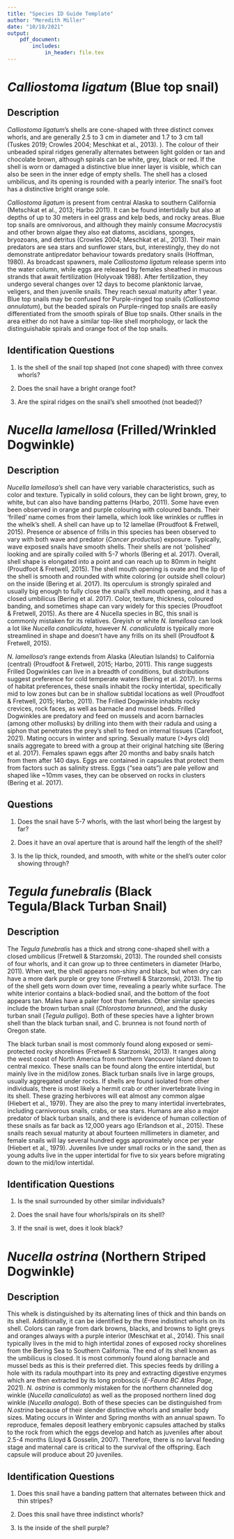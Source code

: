 ```yaml
---
title: "Species ID Guide Template"
author: "Meredith Miller"
date: "10/18/2021"
output:
    pdf_document:
        includes:
            in_header: file.tex
---
```


\newpage

# *Calliostoma ligatum* (Blue top snail)

## Description

*Calliostoma ligatum*'s shells are cone-shaped with three distinct convex whorls, and are generally 2.5 to 3 cm in diameter and 1.7 to 3 cm tall (Tuskes 2019; Crowles 2004; Meschkat et al., 2013). ). The colour of their unbeaded spiral ridges generally alternates between light golden or tan and chocolate brown, although spirals can be white, grey, black or red. If the shell is worn or damaged a distinctive blue inner layer is visible, which can also be seen in the inner edge of empty shells. The shell has a closed umbilicus, and its opening is rounded with a pearly interior. The snail’s foot has a distinctive bright orange sole. 

*Calliostoma ligatum* is present from central Alaska to southern California (Metschkat et al., 2013; Harbo 2011). It can be found intertidally but also at depths of up to 30 meters in eel grass and kelp beds, and rocky areas. Blue top snails are omnivorous, and although they mainly consume *Macrocystis* and other brown algae they also eat diatoms, ascidians, sponges, bryozoans, and detritus (Crowles 2004; Meschkat et al., 2013). Their main predators are sea stars and sunflower stars, but, interestingly, they do not demonstrate antipredator behaviour towards predatory snails (Hoffman, 1980). As broadcast spawners, male *Calliostoma ligatum* release sperm into the water column, while eggs are released by females sheathed in mucous strands that await fertilization (Holyvoak 1988). After fertilization, they undergo several changes over 12 days to become planktonic larvae, veligers, and then juvenile snails. They reach sexual maturity after 1 year. Blue top snails may be confused for Purple-ringed top snails (*Calliostoma annulatum*), but the beaded spirals on Purple-ringed top snails are easily differentiated from the smooth spirals of Blue top snails. Other snails in the area either do not have a similar top-like shell morphology, or lack the distinguishable spirals and orange foot of the top snails. 

## Identification Questions

1) Is the shell of the snail top shaped (not cone shaped) with three convex whorls? 

2) Does the snail have a bright orange foot? 

3) Are the spiral ridges on the snail's shell smoothed (not beaded)? 

\newpage 

# *Nucella lamellosa* (Frilled/Wrinkled Dogwinkle)

## Description

*Nucella lamellosa’s* shell can have very variable characteristics, such as color and texture. Typically in solid colours, they can be light brown, grey, to white, but can also have banding patterns (Harbo, 2011). Some have even been observed in orange and purple colouring with coloured bands. Their ‘frilled’ name comes from their lamella, which look like wrinkles or ruffles in the whelk’s shell. A shell can have up to 12 lamellae (Proudfoot & Fretwell, 2015). Presence or absence of frills in this species has been observed to vary with both wave and predator (*Cancer productus*) exposure. Typically, wave exposed snails have smooth shells. Their shells are not ‘polished’ looking and are spirally coiled with 5-7 whorls (Bering et al. 2017). Overall, shell shape is elongated into a point and can reach up to 80mm in height (Proudfoot & Fretwell, 2015). The shell mouth opening is ovate and the lip of the shell is smooth and rounded with white coloring (or outside shell colour) on the inside (Bering et al. 2017). Its operculum is strongly spiraled and usually big enough to fully close the snail’s shell mouth opening, and it has a closed umbilicus (Bering et al. 2017). Color, texture, thickness, coloured banding, and sometimes shape can vary widely for this species (Proudfoot & Fretwell, 2015). As there are 4 Nucella species in BC, this snail is commonly mistaken for its relatives. Greyish or white *N. lamellosa* can look a lot like *Nucella canaliculata*, however *N. canaliculata* is typically more streamlined in shape and doesn't have any frills on its shell (Proudfoot & Fretwell, 2015). 

*N. lamellosa’s* range extends from Alaska (Aleutian Islands) to California (central) (Proudfoot & Fretwell, 2015; Harbo, 2011). This range suggests Frilled Dogwinkles can live in a breadth of conditions, but distributions suggest preference for cold temperate waters (Bering et al. 2017). In terms of habitat preferences, these snails inhabit the rocky intertidal, specifically mid to low zones but can be in shallow subtidal locations as well (Proudfoot & Fretwell, 2015; Harbo, 2011). The Frilled Dogwinkle inhabits rocky crevices, rock faces, as well as barnacle and mussel beds. Frilled Dogwinkles are predatory and feed on mussels and acorn barnacles (among other mollusks) by drilling into them with their radula and using a siphon that penetrates the prey’s shell to feed on internal tissues (Carefoot, 2021). Mating occurs in winter and spring. Sexually mature (>4yrs old) snails aggregate to breed with a group at their original hatching site (Bering et al. 2017). Females spawn eggs after 20 months and baby snails hatch from them after 140 days. Eggs are contained in capsules that protect them from factors such as salinity stress. Eggs (“sea oats”) are pale yellow and shaped like ~10mm vases, they can be observed on rocks in clusters (Bering et al. 2017). 

## Questions

1) Does the snail have 5-7 whorls, with the last whorl being the largest by far?

2) Does it have an oval aperture that is around half the length of the shell?

3) Is the lip thick, rounded, and smooth, with white or the shell’s outer color showing through?

\newpage

# *Tegula funebralis* (Black Tegula/Black Turban Snail)

## Description

The *Tegula funebralis* has a thick and strong cone-shaped shell with a closed umbilicus (Fretwell & Starzomski, 2013). The rounded shell consists of four whorls, and it can grow up to three centimeters in diameter (Harbo, 2011). When wet, the shell appears non-shiny and black, but when dry can have a more dark purple or grey tone (Fretwell & Starzomski, 2013). The tip of the shell gets worn down over time, revealing a pearly white surface. The white interior contains a black-bodied snail, and the bottom of the foot appears tan. Males have a paler foot than females. Other similar species include the brown turban snail (*Chlorostoma brunnea*), and the dusky turban snail (*Tegula pulligo*). Both of these species have a lighter brown shell than the black turban snail, and C. brunnea is not found north of Oregon state. 

The black turban snail is most commonly found along exposed or semi-protected rocky shorelines (Fretwell & Starzomski, 2013). It ranges along the west coast of North America from northern Vancouver Island down to central mexico. These snails can be found along the entire intertidal, but mainly live in the mid/low zones. Black turban snails live in large groups, usually aggregated under rocks. If shells are found isolated from other individuals, there is most likely a hermit crab or other invertebrate living in its shell. These grazing herbivores will eat almost any common algae  (Hiebert et al., 1979). They are also the prey to many intertidal invertebrates, including carnivorous snails, crabs, or sea stars. Humans are also a major predator of black turban snails, and there is evidence of human collection of these snails as far back as 12,000 years ago (Erlandson et al., 2015). These snails reach sexual maturity at about fourteen millimeters in diameter, and female snails will lay several hundred eggs approximately once per year (Hiebert et al., 1979). Juveniles live under small rocks or in the sand, then as young adults live in the upper intertidal for five to six years before migrating down to the mid/low intertidal. 

## Identification Questions

1) Is the snail surrounded by other similar individuals?

2) Does the snail have four whorls/spirals on its shell?

3) If the snail is wet, does it look black?

\newpage

# *Nucella ostrina* (Northern Striped Dogwinkle)

## Description

This whelk is distinguished by its alternating lines of thick and thin bands on its shell. Additionally, it can be identified by the three indistinct whorls on its shell. Colors can range from dark browns, blacks, and browns to light greys and oranges always with a purple interior (Meschkat et al., 2014). This snail typically lives in the mid to high intertidal zones of exposed rocky shorelines from the Bering Sea to Southern California. The end of its shell known as the umbilicus is closed. It is most commonly found along barnacle and mussel beds as this is their preferred diet. This species feeds by drilling a hole with its radula mouthpart into its prey and extracting digestive enzymes which are then extracted by its long proboscis (*E-Fauna BC Atlas Page*, 2021).  *N. ostrina* is commonly mistaken for the northern channeled dog winkle (*Nucella canaliculata*) as well as the proposed northern lined dog winkle (*Nucella analoga*). Both of these species can be distinguished from *N.ostrina* because of their slender distinctive whorls and smaller body sizes. Mating occurs in Winter and Spring months with an annual spawn. To reproduce, females deposit leathery embryonic capsules attached by stalks to the rock from which the eggs develop and hatch as juveniles after about 2.5-4 months (Lloyd & Gosselin, 2007). Therefore, there is no larval feeding stage and maternal care is critical to the survival of the offspring. Each capsule will produce about 20 juveniles.

## Identification Questions

1) Does this snail have a banding pattern that alternates between thick and thin stripes?

2) Does this snail have three indistinct whorls?

3) Is the inside of the shell purple? 

